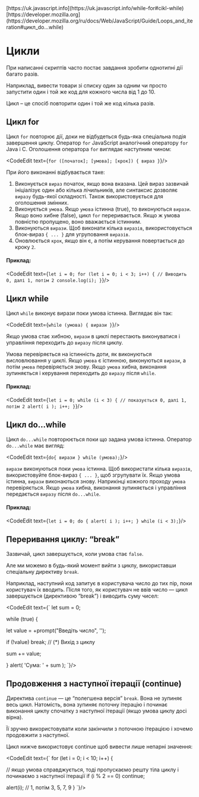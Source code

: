 
<InfoPage>
	[https://uk.javascript.info](https://uk.javascript.info/while-for#cikl-while)
	[https://developer.mozilla.org](https://developer.mozilla.org/ru/docs/Web/JavaScript/Guide/Loops_and_iteration#цикл_do...while)
</InfoPage>


# Цикли 

При написанні скриптів часто постає завдання зробити однотипні дії багато разів.

Наприклад, вивести товари зі списку один за одним чи просто запустити один і той же код для кожного числа від 1 до 10.

Цикл – це спосіб повторити один і той же код кілька разів.

## Цикл for
Цикл ```for``` повторює дії, доки не відбудеться будь-яка спеціальна подія завершення циклу. Оператор ```for``` JavaScript аналогічний оператору ```for``` Java і C. Оголошення оператора ```for``` виглядає наступним чином:

<CodeEdit text={`
for ([початок]; [умова]; [крок]) { вираз }
`}/>

При його виконанні відбувається таке:

1. Виконується ```вираз``` початок, якщо вона вказана. Цей вираз зазвичай ініціалізує один або кілька лічильників, але синтаксис дозволяє ```виразу``` будь-якої складності. Також використовується для оголошення змінних.
2. Виконується ```умова```. Якщо ```умова``` істинна (true), то виконуються ```вирази```. Якщо воно хибне (false), цикл ```for``` переривається. Якщо ж умова повністю пропущено, воно вважається істинним.
3. Виконуються ```вирази```. Щоб виконати кілька ```виразів```, використовується блок-вираз ```{ ... }``` для угруповання ```виразів```.
4. Оновлюється ```крок```, якщо він є, а потім керування повертається до кроку ```2```.

#### Приклад:
<CodeEdit text={`
let i = 0;
for (let i = 0; i < 3; i++) { // Виводить 0, далі 1, потім 2
  console.log(i);
}
`}/>

## Цикл while
Цикл ```while``` виконує вирази поки умова істинна. Виглядає він так:

<CodeEdit text={`
while (умова) { вирази }
`}/>

Якщо умова стає хибною, ```вирази``` в циклі перестають виконуватися і управління переходить до ```виразу``` після циклу.

Умова перевіряється на істинність доти, як виконуються висловлювання у циклі. Якщо ```умова``` є істинною, виконуються ```вирази```, а потім ```умова``` перевіряється знову. Якщо ```умова``` хибна, виконання зупиняється і керування переходить до ```виразу``` після ```while```.

#### Приклад: 

<CodeEdit text={`
let i = 0;
while (i < 3) { // показується 0, далі 1, потім 2
  alert( i );
  i++;
}
`}/>

## Цикл do...while
Цикл ```do...while``` повторюється поки що задана умова істинна. Оператор ```do...while``` має вигляд:

<CodeEdit text={`
do{
  вирази
}
while (умова);
`}/>

```вирази``` виконуються поки ```умова``` істинна. Щоб використати кілька ```виразів```, використовуйте блок-вираз ```{ ... }```, щоб згрупувати їх. Якщо умова істинна, ```вирази``` виконаються знову. Наприкінці кожного проходу ```умова``` перевіряється. Якщо ```умова``` хибна, виконання зупиняється і управління передається ```виразу``` після ```do...while```.

#### Приклад:

<CodeEdit text={`
let i = 0;
do {
  alert( i );
  i++;
} while (i < 3);
`}/>

## Переривання циклу: “break”
Зазвичай, цикл завершується, коли умова стає ```false```.

Але ми можемо в будь-який момент вийти з циклу, використавши спеціальну директиву ```break```.

Наприклад, наступний код запитує в користувача число до тих пір, поки користувач їх вводить. Після того, як користувач не ввів число — цикл завершується (директивою “break”) і виводить суму чисел:

<CodeEdit text={`
let sum = 0;

while (true) {

  let value = +prompt("Введіть число", '');

  if (!value) break; // (*) Вихід з циклу

  sum += value;

}
alert( 'Сума: ' + sum );
`}/>

## Продовження з наступної ітерації (continue)
Директива ```continue``` — це “полегшена версія” ```break```. Вона не зупиняє весь цикл. Натомість, вона зупиняє поточну ітерацію і починає виконання циклу спочатку з наступної ітерації (якщо умова циклу досі вірна).

Її зручно використовувати коли закінчили з поточною ітерацією і хочемо продовжити з наступної.

Цикл нижче використовує continue щоб вивести лише непарні значення:

<CodeEdit text={`
for (let i = 0; i < 10; i++) {

  // якщо умова справджується, тоді пропускаємо решту тіла циклу і починаємо з наступної ітерації
  if (i % 2 == 0) continue;

  alert(i); // 1, потім 3, 5, 7, 9
}
`}/>